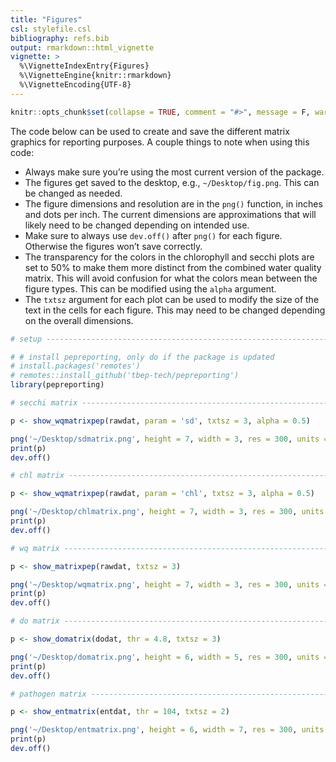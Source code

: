 ```yaml
---
title: "Figures"
csl: stylefile.csl
bibliography: refs.bib
output: rmarkdown::html_vignette
vignette: >
  %\VignetteIndexEntry{Figures}
  %\VignetteEngine{knitr::rmarkdown}
  %\VignetteEncoding{UTF-8}
---
```


```r
knitr::opts_chunk$set(collapse = TRUE, comment = "#>", message = F, warning = F, fig.align = 'center')
```

The code below can be used to create and save the different matrix graphics for reporting purposes.  A couple things to note when using this code: 

* Always make sure you're using the most current version of the package.
* The figures get saved to the desktop, e.g., `~/Desktop/fig.png`.  This can be changed as needed.
* The figure dimensions and resolution are in the `png()` function, in inches and dots per inch. The current dimensions are approximations that will likely need to be changed depending on intended use. 
* Make sure to always use `dev.off()` after `png()` for each figure.  Otherwise the figures won't save correctly.
* The transparency for the colors in the chlorophyll and secchi plots are set to 50% to make them more distinct from the combined water quality matrix.  This will avoid confusion for what the colors mean between the figure types. This can be modified using the `alpha` argument.
* The `txtsz` argument for each plot can be used to modify the size of the text in the cells for each figure.  This may need to be changed depending on the overall dimensions.

```r
# setup -------------------------------------------------------------------

# # install pepreporting, only do if the package is updated
# install.packages('remotes')
# remotes::install_github('tbep-tech/pepreporting')
library(pepreporting)

# secchi matrix -----------------------------------------------------------

p <- show_wqmatrixpep(rawdat, param = 'sd', txtsz = 3, alpha = 0.5) 

png('~/Desktop/sdmatrix.png', height = 7, width = 3, res = 300, units = 'in')
print(p)
dev.off()

# chl matrix --------------------------------------------------------------

p <- show_wqmatrixpep(rawdat, param = 'chl', txtsz = 3, alpha = 0.5) 

png('~/Desktop/chlmatrix.png', height = 7, width = 3, res = 300, units = 'in')
print(p)
dev.off()

# wq matrix ---------------------------------------------------------------

p <- show_matrixpep(rawdat, txtsz = 3) 

png('~/Desktop/wqmatrix.png', height = 7, width = 3, res = 300, units = 'in')
print(p)
dev.off()

# do matrix ---------------------------------------------------------------

p <- show_domatrix(dodat, thr = 4.8, txtsz = 3) 

png('~/Desktop/domatrix.png', height = 6, width = 5, res = 300, units = 'in')
print(p)
dev.off()

# pathogen matrix ---------------------------------------------------------

p <- show_entmatrix(entdat, thr = 104, txtsz = 2) 

png('~/Desktop/entmatrix.png', height = 6, width = 7, res = 300, units = 'in')
print(p)
dev.off()
```

